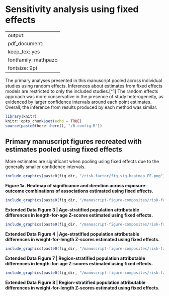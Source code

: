 # Sensitivity analysis using fixed effects {#fixed-effects}

---
output:
  pdf_document:
    keep_tex: yes
fontfamily: mathpazo
fontsize: 9pt
---

\raggedright

The primary analyses presented in this manuscript pooled across individual studies using random effects. Inferences about estimates from fixed effects models are restricted to only the included studies.[^1] The random effects approach was more conservative in the presence of study heterogeneity, as evidenced by larger confidence intervals around each point estimates. Overall, the inference from results produced by each method was similar. 

```r
library(knitr)
knitr::opts_chunk$set(echo = TRUE)
source(paste0(here::here(), "/0-config.R"))
```

## Primary manuscript figures recreated with estimates pooled using fixed effects

More estimates are significant when pooling using fixed effects due to the generally smaller confidence intervals.

```r
include_graphics(paste0(fig_dir, "/risk-factor/fig-sig-heatmap_FE.png"))
```
**Figure 1a.  Heatmap of significance and direction across exposure-outcome combinations of associations estimated using fixed effects. ** 

```r
include_graphics(paste0(fig_dir, "/manuscript-figure-composites/risk-factor/extended-data/fig-laz-PAR-strat-age_FE.png"))

```
**Extended Data Figure 3 | Age-stratified population attributable differences in length-for-age Z-scores estimated using fixed effects. ** 

```r
include_graphics(paste0(fig_dir, "/manuscript-figure-composites/risk-factor/extended-data/fig-wlz-PAR-strat-age_FE.png"))

```
**Extended Data Figure 4 | Age-stratified population attributable differences in weight-for-length Z-scores estimated using fixed effects. ** 



```r
include_graphics(paste0(fig_dir, "/manuscript-figure-composites/risk-factor/extended-data/fig-laz-PAR-strat-region_FE.png"))

```
**Extended Data Figure 7 | Region-stratified population attributable differences in length-for-age Z-scores estimated using fixed effects. ** 

```r
include_graphics(paste0(fig_dir, "/manuscript-figure-composites/risk-factor/extended-data/fig-wlz-PAR-strat-region_FE.png"))

```
**Extended Data Figure 8 | Region-stratified population attributable differences in weight-for-length Z-scores estimated using fixed effects. ** 
